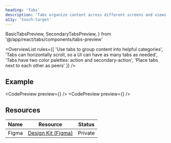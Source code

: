 ```yaml
---
heading: 'Tabs'
description: 'Tabs organize content across different screens and views'
a11y: 'touch-target'
---
```


  BasicTabsPreview,
  SecondaryTabsPreview,
} from '@/app/react/tabs/components/tabs-preview'

<OverviewList rules={[
  'Use tabs to group content into helpful categories',
  'Tabs can horizontally scroll, so a UI can have as many tabs as needed',
  'Tabs have two color palettes: action and secondary-action',
  'Place tabs next to each other as peers'
]} />

## Example

<CodePreview preview={<BasicTabsPreview />} />
<CodePreview preview={<SecondaryTabsPreview />} />

## Resources

| Name     | Resource | Status                                               |
| -------- | -------- | ---------------------------------------------------- |
| Figma    | [Design Kit (Figma)](https://www.figma.com/design/ducwqOCxoxcWc3ReV3FYd8/Digital-University-Component-Library?m=auto&node-id=0-1)      |                         Private                      |